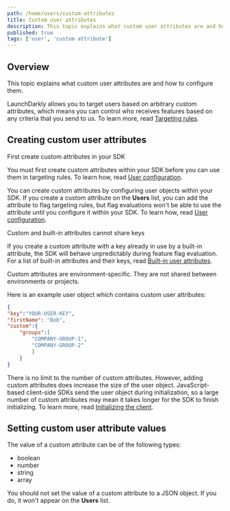 ```yaml
---
path: /home/users/custom-attributes
title: Custom user attributes
description: This topic explains what custom user attributes are and how to configure them.
published: true
tags: ['user', 'custom attribute']
---
```


## Overview

This topic explains what custom user attributes are and how to configure them.

LaunchDarkly allows you to target users based on arbitrary custom attributes, which means you can control who receives features based on any criteria that you send to us. To learn more, read [Targeting rules](/home/flags/targeting-rules).

## Creating custom user attributes

<Callout intent="warning">
<CalloutTitle>First create custom attributes in your SDK</CalloutTitle>
<CalloutDescription>

You must first create custom attributes within your SDK before you can use them in targeting rules. To learn how, read [User configuration](/sdk/features/user-config).

</CalloutDescription>
</Callout>

You can create custom attributes by configuring user objects within your SDK. If you create a custom attribute on the <strong>Users</strong> list, you can add the attribute to flag targeting rules, but flag evaluations won't be able to use the attribute until you configure it within your SDK. To learn how, read [User configuration](/sdk/features/user-config).

<Callout intent="alert">
<CalloutTitle>Custom and built-in attributes cannot share keys</CalloutTitle>
<CalloutDescription>

If you create a custom attribute with a key already in use by a built-in attribute, the SDK will behave unpredictably during feature flag evaluation. For a list of built-in attributes and their keys, read [Built-in user attributes](/home/users/built-in-attributes).

</CalloutDescription>
</Callout>

Custom attributes are environment-specific. They are not shared between environments or projects.

Here is an example user object which contains custom user attributes:

<CodeSample>
<CSTab label="User object with custom attributes">

```json
{
"key":"YOUR-USER-KEY",
"firstName": "Bob",
"custom":{
	"groups":[
		"COMPANY-GROUP-1",
		"COMPANY-GROUP-2"
		]
	}
}
```

</CSTab>
</CodeSample>

There is no limit to the number of custom attributes. However, adding custom attributes does increase the size of the user object. JavaScript-based client-side SDKs send the user object during initialization, so a large number of custom attributes may mean it takes longer for the SDK to finish initializing. To learn more, read [Initializing the client](/sdk/client-side/javascript#initializing-the-client).

## Setting custom user attribute values

The value of a custom attribute can be of the following types:

* boolean
* number
* string
* array

You should not set the value of a custom attribute to a JSON object. If you do, it won't appear on the **Users** list.
